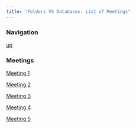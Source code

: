 ```yaml
---
title: "Folders VS Databases: List of Meetings"
---
```


### Navigation
[up](..)

### Meetings

[Meeting 1](meeting-01)

[Meeting 2](meeting-02)

[Meeting 3](meeting-03)

[Meeting 4](meeting-04)

[Meeting 5](meeting-05)



